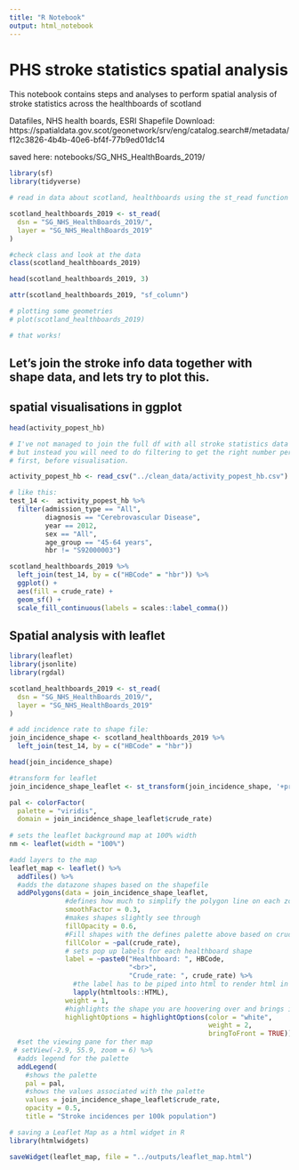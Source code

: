 ```yaml
---
title: "R Notebook"
output: html_notebook
---
```


# PHS stroke statistics spatial analysis

This notebook contains steps and analyses to perform spatial analysis of stroke statistics
across the healthboards of scotland

Datafiles, NHS health boards, ESRI Shapefile Download:
https://spatialdata.gov.scot/geonetwork/srv/eng/catalog.search#/metadata/f12c3826-4b4b-40e6-bf4f-77b9ed01dc14

saved here: notebooks/SG_NHS_HealthBoards_2019/

```r
library(sf)
library(tidyverse)
```

```r
# read in data about scotland, healthboards using the st_read function

scotland_healthboards_2019 <- st_read(
  dsn = "SG_NHS_HealthBoards_2019/",
  layer = "SG_NHS_HealthBoards_2019"
)
```

```r
#check class and look at the data
class(scotland_healthboards_2019)

head(scotland_healthboards_2019, 3)
```

```r
attr(scotland_healthboards_2019, "sf_column")
```

```r
# plotting some geometries
# plot(scotland_healthboards_2019)

# that works!
```

## Let's join the stroke info data together with shape data, and lets try to plot this.

## spatial visualisations in ggplot

```r
head(activity_popest_hb)
```


```r
# I've not managed to join the full df with all stroke statistics data
# but instead you will need to do filtering to get the right number per health board
# first, before visualisation.

activity_popest_hb <- read_csv("../clean_data/activity_popest_hb.csv")

# like this:
test_14 <-  activity_popest_hb %>% 
  filter(admission_type == "All",
         diagnosis == "Cerebrovascular Disease",
         year == 2012,
         sex == "All",
         age_group == "45-64 years",
         hbr != "S92000003")

scotland_healthboards_2019 %>% 
  left_join(test_14, by = c("HBCode" = "hbr")) %>% 
  ggplot() +
  aes(fill = crude_rate) +
  geom_sf() +
  scale_fill_continuous(labels = scales::label_comma())
```

## Spatial analysis with leaflet

```r
library(leaflet)
library(jsonlite)
library(rgdal)

scotland_healthboards_2019 <- st_read(
  dsn = "SG_NHS_HealthBoards_2019/",
  layer = "SG_NHS_HealthBoards_2019"
)

# add incidence rate to shape file:
join_incidence_shape <- scotland_healthboards_2019 %>% 
  left_join(test_14, by = c("HBCode" = "hbr"))

head(join_incidence_shape)

#transform for leaflet
join_incidence_shape_leaflet <- st_transform(join_incidence_shape, '+proj=longlat +datum=WGS84')

pal <- colorFactor(
  palette = "viridis",
  domain = join_incidence_shape_leaflet$crude_rate)
  
# sets the leaflet background map at 100% width
nm <- leaflet(width = "100%")

#add layers to the map
leaflet_map <- leaflet() %>% 
  addTiles() %>% 
  #adds the datazone shapes based on the shapefile
  addPolygons(data = join_incidence_shape_leaflet,
              #defines how much to simplify the polygon line on each zoom level
              smoothFactor = 0.3,
              #makes shapes slightly see through
              fillOpacity = 0.6,
              #Fill shapes with the defines palette above based on crude_rate
              fillColor = ~pal(crude_rate),
              # sets pop up labels for each healthboard shape
              label = ~paste0("Healthboard: ", HBCode,
                              "<br>",
                              "Crude_rate: ", crude_rate) %>% 
                #the label has to be piped into html to render html in the labels
                lapply(htmltools::HTML),
              weight = 1,
              #highlights the shape you are hoovering over and brings it to the front
              highlightOptions = highlightOptions(color = "white",
                                                  weight = 2,
                                                  bringToFront = TRUE)) %>% 
  #set the viewing pane for ther map
 # setView(-2.9, 55.9, zoom = 6) %>% 
  #adds legend for the palette
  addLegend(
    #shows the palette
    pal = pal,
    #shows the values associated with the palette
    values = join_incidence_shape_leaflet$crude_rate,
    opacity = 0.5,
    title = "Stroke incidences per 100k population")

# saving a Leaflet Map as a html widget in R
library(htmlwidgets)

saveWidget(leaflet_map, file = "../outputs/leaflet_map.html")

```









